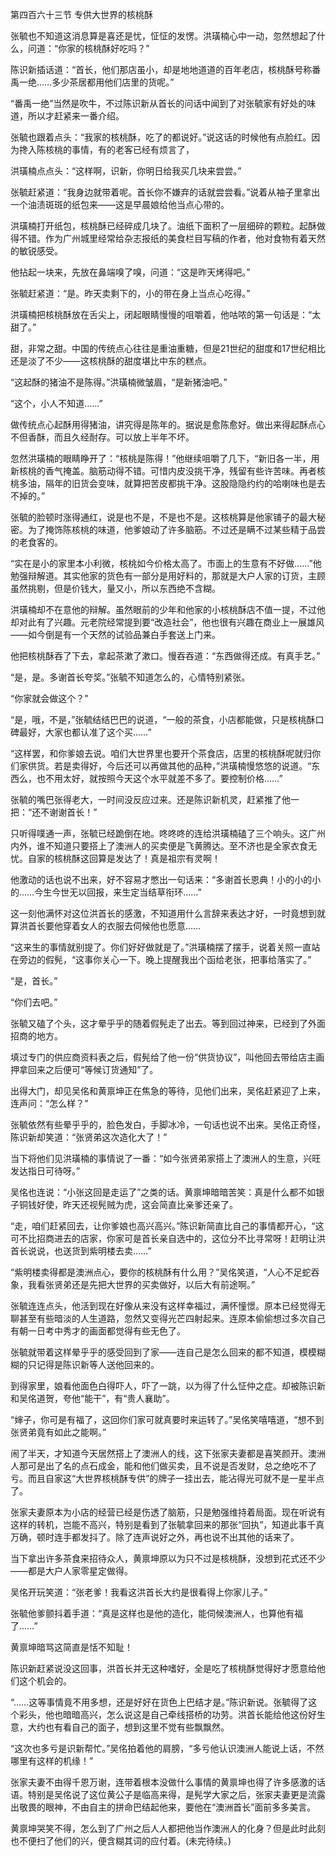 

第四百六十三节 专供大世界的核桃酥

张毓也不知道这消息算是喜还是忧，怔怔的发愣。洪璜楠心中一动，忽然想起了什么，问道：“你家的核桃酥好吃吗？”

陈识新插话道：“首长，他们那店虽小，却是地地道道的百年老店，核桃酥号称番禹一绝……多少茶居都用他们店里的货呢。”

“番禹一绝”当然是吹牛，不过陈识新从首长的问话中闻到了对张毓家有好处的味道，所以才赶紧来一番介绍。

张毓也跟着点头：“我家的核桃酥，吃了的都说好。”说这话的时候他有点脸红。因为搀入陈核桃的事情，有的老客已经有烦言了，

洪璜楠点点头：“这样啊，识新，你明日给我买几块来尝尝。”

张毓赶紧道：“我身边就带着呢。首长你不嫌弃的话就尝尝看。”说着从袖子里拿出一个油渍斑斑的纸包来――这是早晨娘给他当点心带的。

洪璜楠打开纸包，核桃酥已经碎成几块了。油纸下面积了一层细碎的颗粒。起酥做得不错。作为广州城里经常给杂志报纸的美食栏目写稿的作者，他对食物有着天然的敏锐感受。

他拈起一块来，先放在鼻端嗅了嗅，问道：“这是昨天烤得吧。”

张毓赶紧道：“是。昨天卖剩下的，小的带在身上当点心吃得。”

洪璜楠把核桃酥放在舌尖上，闭起眼睛慢慢的咀嚼着，他咕哝的第一句话是：“太甜了。”

甜，非常之甜。中国的传统点心往往是重油重糖，但是21世纪的甜度和17世纪相比还是淡了不少――这核桃酥的甜度堪比中东的糕点。

“这起酥的猪油不是陈得。”洪璜楠微皱眉，“是新猪油吧。”

“这个，小人不知道……”

做传统点心起酥用得猪油，讲究得是陈年的。据说是愈陈愈好。做出来得起酥点心不但香酥，而且久经耐存。可以放上半年不坏。

忽然洪璜楠的眼睛睁开了：“核桃是陈得！”他继续咀嚼了几下，“新旧各一半，用新核桃的香气掩盖。脑筋动得不错。可惜内皮没挑干净，残留有些许苦味。再者核桃多油，隔年的旧货会变味，就算把苦皮都挑干净。这股隐隐约约的哈喇味也是去不掉的。”

张毓的脸顿时涨得通红，说是也不是，不是也不是。这核桃算是他家铺子的最大秘密。为了掩饰陈核桃的味道，他爹娘动了许多脑筋。不过还是瞒不过某些精于品尝的老食客的。

“实在是小的家里本小利微，核桃如今价格太高了。市面上的生意有不好做……”他勉强辩解道。其实他家的货色有一部分是用好料的，那就是大户人家的订货，主顾虽然挑剔，但是价钱大，量又小，所以东西绝不含糊。

洪璜楠却不在意他的辩解。虽然眼前的少年和他家的小核桃酥店不值一提，不过他却对此有了兴趣。元老院经常提到要“改造社会”，他也很有兴趣在商业上一展雄风――如今倒是有一个天然的试验品兼白手套送上门来。

他把核桃酥吞了下去，拿起茶漱了漱口。慢吞吞道：“东西做得还成。有真手艺。”

“是，是。多谢首长夸奖。”张毓不知道怎么的，心情特别紧张。

“你家就会做这个？”

“是，哦，不是，”张毓结结巴巴的说道，“一般的茶食，小店都能做，只是核桃酥口碑最好，大家也都认准了这个买……”

“这样罢，和你爹娘去说。咱们大世界里也要开个茶食店，店里的核桃酥呢就归你们家供货。若是卖得好，今后还可以再做其他的品种，”洪璜楠慢悠悠的说道。“东西么，也不用太好，就按照今天这个水平就差不多了。要控制价格……”

张毓的嘴巴张得老大，一时间没反应过来。还是陈识新机灵，赶紧推了他一把：“还不谢谢首长！”

只听得噗通一声，张毓已经跪倒在地。咚咚咚的连给洪璜楠磕了三个响头。这广州内外，谁不知道只要搭上了澳洲人的买卖便是飞黄腾达。至不济也是全家衣食无忧。自家的核桃酥这回算是发达了！真是祖宗有灵啊！

他激动的话也说不出来，好不容易才憋出一句话来：“多谢首长恩典！小的小的小的……今生今世无以回报，来生定当结草衔环……”

这一刻他满怀对这位洪首长的感激，不知道用什么言辞来表达才好，一时竟想到就算洪首长要他穿着女人的衣服去伺候他也愿意……

“这来生的事情就别提了。你们好好做就是了。”洪璜楠摆了摆手，说着关照一直站在旁边的假髡，“这事你关心一下。晚上提醒我出个函给老张，把事给落实了。”

“是，首长。”

“你们去吧。”

张毓又磕了个头，这才晕乎乎的随着假髡走了出去。等到回过神来，已经到了外面招商的地方。

填过专门的供应商资料表之后，假髡给了他一份“供货协议”，叫他回去带给店主画押拿回来之后便可“等候订货通知”了。

出得大门，却见吴佲和黄禀坤正在焦急的等待，见他们出来，吴佲赶紧迎了上来，连声问：“怎么样？”

张毓依然有些晕乎乎的，脸色发白，手脚冰冷，一句话也说不出来。吴佲正奇怪，陈识新却笑道：“张贤弟这次造化大了！”

当下将他们见洪璜楠的事情说了一番：“如今张贤弟家搭上了澳洲人的生意，兴旺发达指日可待呀。”

吴佲也连说：“小张这回是走运了”之类的话。黄禀坤暗暗苦笑：真是什么都不如银子铜钱好使，昨天还视髡贼为虎，这会简直比亲爹还亲了。

“走，咱们赶紧回去，让你爹娘也高兴高兴。”陈识新简直比自己的事情都开心，“这可不比招商进去的店家，你家可是首长亲自选中的，这位分不比寻常呀！赶明让洪首长说说，也送货到紫明楼去卖……”

“紫明楼卖得都是澳洲点心，要你的核桃酥有什么用？”吴佲笑道，“人心不足蛇吞象，我看张贤弟还是先把大世界的买卖做好，以后大有前途啊。”

张毓连连点头，他活到现在好像从来没有这样幸福过，满怀憧憬。原本已经觉得无聊甚至有些暗淡的人生道路，忽然又变得光芒四射起来。连原本偷偷想过多次自己有朝一日考中秀才的画面都觉得有些无色了。

张毓就带着这样晕乎乎的感受回到了家――连自己是怎么回来的都不知道，模模糊糊的只记得是陈识新等人送他回来的。

到得家里，娘看他面色白得吓人，吓了一跳，以为得了什么怔仲之症。却被陈识新和吴佲道贺，夸他“能干”，有“贵人襄助”。

“婶子，你可是有福了，这回你们家可就真要时来运转了。”吴佲笑嘻嘻道，“想不到张贤弟竟有如此之能啊。”

闹了半天，才知道今天居然搭上了澳洲人的线，这下张家夫妻都是喜笑颜开。澳洲人那可是出了名的点石成金，能和他们做买卖，且不说是否发财，总之绝吃不了亏。而且自家这“大世界核桃酥专供”的牌子一挂出去，能沾得光可就不是一星半点了。

张家夫妻原本为小店的经营已经是伤透了脑筋，只是勉强维持着局面。现在听说有这样的转机，岂能不高兴，特别是看到了张毓拿回来的那张“回执”，知道此事千真万确，顿时连手都发抖了。除了连声说好之外，再也说不出其他的话来了。

当下拿出许多茶食来招待众人，黄禀坤原以为只不过是核桃酥，没想到花式还不少――都是大户人家零星定做得。

吴佲开玩笑道：“张老爹！我看这洪首长大约是很看得上你家儿子。”

张毓他爹颤抖着手道：“真是这样也是他的造化，能伺候澳洲人，也算他有福了……”

黄禀坤暗骂这简直是恬不知耻！

陈识新赶紧说没这回事，洪首长并无这种嗜好，全是吃了核桃酥觉得好才愿意给他们这个机会的。

“……这等事情竟不用多想，还是好好在货色上巴结才是。”陈识新说。张毓得了这个彩头，他也暗暗高兴，怎么说这是自己牵线搭桥的功劳。洪首长能给他这份好生意，大约也有看自己的面子，想到这里不觉有些飘飘然。

“这次也多亏是识新帮忙。”吴佲拍着他的肩膀，“多亏他认识澳洲人能说上话，不然哪里有这样的机缘！”

张家夫妻不由得千恩万谢，连带着根本没做什么事情的黄禀坤也得了许多感激的话语。特别是吴佲说了这位黄公子是临高来得，是髡学大家之后，张家夫妻更是流露出敬畏的眼神，不由自主的拼命巴结起他来，要他在“澳洲首长”面前多多美言。

黄禀坤哭笑不得，怎么到了广州之后人人都把他当作澳洲人的化身？但是此时此刻也不便扫了他们的兴，便含糊其词的应付着。(未完待续。)

